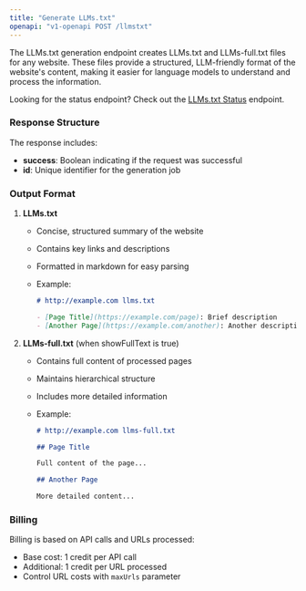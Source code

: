 ```yaml
---
title: "Generate LLMs.txt"
openapi: "v1-openapi POST /llmstxt"
---
```


The LLMs.txt generation endpoint creates LLMs.txt and LLMs-full.txt files for any website. These files provide a structured, LLM-friendly format of the website's content, making it easier for language models to understand and process the information.

Looking for the status endpoint? Check out the [LLMs.txt Status](/api-reference/endpoint/llmstxt-get) endpoint.

### Response Structure

The response includes:

- **success**: Boolean indicating if the request was successful
- **id**: Unique identifier for the generation job

### Output Format

1. **LLMs.txt**
   - Concise, structured summary of the website
   - Contains key links and descriptions
   - Formatted in markdown for easy parsing
   - Example:

     ```markdown
     # http://example.com llms.txt

     - [Page Title](https://example.com/page): Brief description
     - [Another Page](https://example.com/another): Another description
     ```

2. **LLMs-full.txt** (when showFullText is true)
   - Contains full content of processed pages
   - Maintains hierarchical structure
   - Includes more detailed information
   - Example:

     ```markdown
     # http://example.com llms-full.txt

     ## Page Title

     Full content of the page...

     ## Another Page

     More detailed content...
     ```

### Billing

Billing is based on API calls and URLs processed:

- Base cost: 1 credit per API call
- Additional: 1 credit per URL processed
- Control URL costs with `maxUrls` parameter
